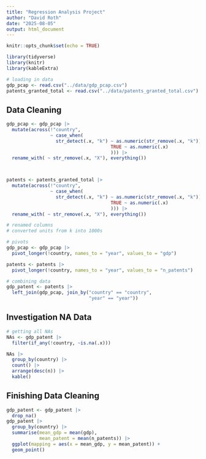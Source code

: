 ```yaml
---
title: "Regression Analysis Project"
author: "David Roth"
date: "2025-08-05"
output: html_document
---
```


```r
knitr::opts_chunk$set(echo = TRUE)
```

```r
library(tidyverse)
library(knitr)
library(kableExtra)
```

```r
# loading in data
gdp_pcap <- read.csv("../data/gdp_pcap.csv")
patents_granted_total <- read.csv("../data/patents_granted_total.csv")
```

## Data Cleaning

```r
gdp_pcap <- gdp_pcap |> 
  mutate(across(!"country", 
                ~ case_when(
                  str_detect(.x, "k") ~ as.numeric(str_remove(.x, "k")) * 1000,
                                      TRUE ~ as.numeric(.x)
                                      ))) |> 
  rename_with( ~ str_remove(.x, "X"), everything())



patents <- patents_granted_total |> 
  mutate(across(!"country", 
                ~ case_when(
                  str_detect(.x, "k") ~ as.numeric(str_remove(.x, "k")) * 1000,
                                      TRUE ~ as.numeric(.x)
                                      ))) |> 
  rename_with( ~ str_remove(.x, "X"), everything())

# renamed columns
# converted units from k into 1000s

```

```r
# pivots
gdp_pcap <- gdp_pcap |> 
  pivot_longer(!country, names_to = "year", values_to = "gdp")

patents <- patents |> 
  pivot_longer(!country, names_to = "year", values_to = "n_patents")

# combining data
gdp_patent <- patents |> 
  left_join(gdp_pcap, join_by("country" == "country",
                              "year" == "year"))

```

## Investigation NA Data

```r
# getting all NAs
NAs <- gdp_patent |> 
  filter(if_any(!country, ~is.na(.x)))

NAs |>
  group_by(country) |> 
  count() |> 
  arrange(desc(n)) |> 
  kable()

```

## Finishing Data Cleaning

```r
gdp_patent <- gdp_patent |> 
  drop_na()
gdp_patent |> 
  group_by(country) |> 
  summarise(mean_gdp = mean(gdp),
            mean_patent = mean(n_patents)) |> 
  ggplot(mapping = aes(x = mean_gdp, y = mean_patent)) +
  geom_point()
```


